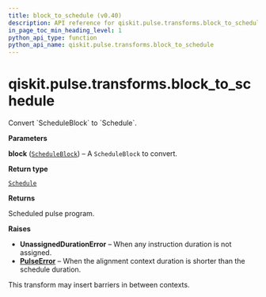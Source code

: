 ```yaml
---
title: block_to_schedule (v0.40)
description: API reference for qiskit.pulse.transforms.block_to_schedule in qiskit v0.40
in_page_toc_min_heading_level: 1
python_api_type: function
python_api_name: qiskit.pulse.transforms.block_to_schedule
---
```


<span id="qiskit-pulse-transforms-block-to-schedule" />

# qiskit.pulse.transforms.block\_to\_schedule

<Function id="qiskit.pulse.transforms.block_to_schedule" isDedicatedPage={true} github="https://github.com/qiskit/qiskit/tree/stable/0.23/qiskit/pulse/transforms/canonicalization.py" signature="block_to_schedule(block)">
  Convert `ScheduleBlock` to `Schedule`.

  **Parameters**

  **block** ([`ScheduleBlock`](qiskit.pulse.ScheduleBlock "qiskit.pulse.schedule.ScheduleBlock")) – A `ScheduleBlock` to convert.

  **Return type**

  [`Schedule`](qiskit.pulse.Schedule "qiskit.pulse.schedule.Schedule")

  **Returns**

  Scheduled pulse program.

  **Raises**

  *   **UnassignedDurationError** – When any instruction duration is not assigned.
  *   [**PulseError**](pulse#qiskit.pulse.PulseError "qiskit.pulse.PulseError") – When the alignment context duration is shorter than the schedule duration.

  <Admonition title="Note" type="note">
    This transform may insert barriers in between contexts.
  </Admonition>
</Function>

